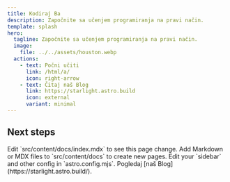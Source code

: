 ```yaml
---
title: Kodiraj Ba
description: Započnite sa učenjem programiranja na pravi način.
template: splash
hero:
  tagline: Započnite sa učenjem programiranja na pravi način.
  image:
    file: ../../assets/houston.webp
  actions:
    - text: Počni učiti
      link: /html/a/
      icon: right-arrow
    - text: Čitaj naš Blog
      link: https://starlight.astro.build
      icon: external
      variant: minimal
---
```



## Next steps

<CardGrid stagger>
  <Card title='Update content' icon='pencil'>
    Edit `src/content/docs/index.mdx` to see this page change.
  </Card>
  <Card title='Add new content' icon='add-document'>
    Add Markdown or MDX files to `src/content/docs` to create new pages.
  </Card>
  <Card title='Configure your site' icon='setting'>
    Edit your `sidebar` and other config in `astro.config.mjs`.
  </Card>
  <Card title='Blog' icon='open-book'>
    Pogledaj [naš Blog](https://starlight.astro.build/).
  </Card>
</CardGrid>
